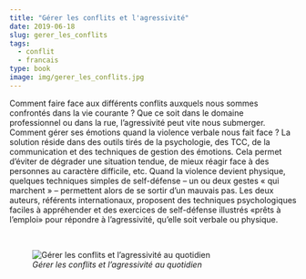 ```yaml
---
title: "Gérer les conflits et l'agressivité"
date: 2019-06-18
slug: gerer_les_conflits
tags:
  - conflit
  - francais
type: book
image: img/gerer_les_conflits.jpg
---
```


Comment faire face aux différents conflits auxquels nous sommes confrontés dans la vie courante ?
Que ce soit dans le domaine professionnel ou dans la rue, l’agressivité peut vite nous submerger.
Comment gérer ses émotions quand la violence verbale nous fait face ?
La solution réside dans des outils tirés de la psychologie, des TCC, de la communication et des techniques de gestion des émotions.
Cela permet d’éviter de dégrader une situation tendue, de mieux réagir face à des personnes au caractère difficile, etc.
Quand la violence devient physique, quelques techniques simples de self-défense – un ou deux gestes « qui marchent » – permettent alors de se sortir d’un mauvais pas.
Les deux auteurs, référents internationaux, proposent des techniques psychologiques faciles à appréhender et des exercices de self-défense illustrés «prêts à l’emploi» pour répondre à l’agressivité, qu’elle soit verbale ou physique. 

<br>

![_Gérer les conflits et l'agressivité au quotidien_](img/gerer_les_conflits.jpg)
